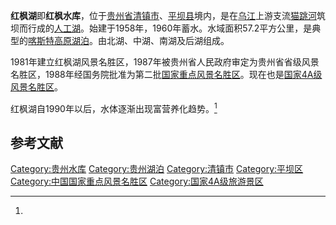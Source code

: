 {{Infobox Reservoir |
|name =红枫水库
|nickname =红枫湖
|image =
|image_caption =
|map =
|map_caption =
|pushpin_map              = China
|pushpin_map_caption      = 红枫湖在中国的位置
|code =BFE12000052
|class =大（二）型水库
|location_of_reservoir =[[贵州省|贵州省]][[清镇市|清镇市]]、[[平坝县|平坝县]]
|location_of_dam =清镇市[[红枫镇|红枫镇]]
|inflow =[[猫跳河|猫跳河]]
|outflow =[[猫跳河|猫跳河]]
|catchment_area =1596
|reservoir_area =57.2
|mean_depth =
|maximum_depth =45
|flood_level =
|normal_water_level =1240.00
|dead_water_level =
|water_quality =
|island =
|maximum_storage_capacity =6.43亿
|normal_storage_capacity =
|dead_storage_capacity =
|type_of_dam =
|elevation_of_dam =
|height_of_dam =
|length_of_dam =
|width_of_dam =
|installed_capacity =
|irrigated_area           = 
|start =1958年
|complete =1960年
|cost =
|emigrate =
|latd =26
|latm =33
|lats =05
|latNS = N
|longd =106
|longm =25
|longs =25
|longEW = E
|website =
|footnotes =资料主要来源：<ref name="王雨春">{{cite journal|author=王雨春，马梅，万国江等|title=贵州红枫湖沉积物磷赋存形态及沉积历史|journal=湖泊科学|year=2004|volume=16|issue=1|pages=|url=http://jlakes.org/download/0416/040103.pdf}}{{dead link|date=2018年4月 |bot=InternetArchiveBot |fix-attempted=yes }}</ref><ref name="红枫水库分期洪水调度">{{cite journal|title=红枫水库分期洪水调度|author=卢启友|journal=水利工程管理技术|year=1992|volume=|issue=3|pages=|url=http://www.lw23.com/pdf_4febde78-cefc-4e5f-8ef2-bafb0a789951/lunwen.pdf}}{{dead link|date=2018年1月 |bot=InternetArchiveBot |fix-attempted=yes }}</ref>
}}
'''红枫湖'''即'''红枫水库'''，位于[[贵州省|贵州省]][[清镇市|清镇市]]、[[平坝县|平坝县]]境内，是在[[乌江|乌江]]上游支流[[猫跳河|猫跳河]]筑坝而行成的[[人工湖|人工湖]]。始建于1958年，1960年蓄水。水域面积57.2平方公里，是典型的[[喀斯特|喀斯特]][[高原|高原]][[湖泊|湖泊]]。由北湖、中湖、南湖及后湖组成。

1981年建立红枫湖风景名胜区，1987年被贵州省人民政府审定为贵州省省级风景名胜区，1988年经国务院批准为第二批[[国家重点风景名胜区|国家重点风景名胜区]]。现在也是[[中国国家4A级旅游景区|国家4A级风景名胜区]]。

红枫湖自1990年以后，水体逐渐出现富营养化趋势。<ref name="王雨春"/>

==参考文献==
{{reflist}}

{{DEFAULTSORT:H红}}
[[Category:贵州水库|Category:贵州水库]]
[[Category:贵州湖泊|Category:贵州湖泊]]
[[Category:清镇市|Category:清镇市]]
[[Category:平坝区|Category:平坝区]]
[[Category:中国国家重点风景名胜区|Category:中国国家重点风景名胜区]]
[[Category:国家4A级旅游景区|Category:国家4A级旅游景区]]